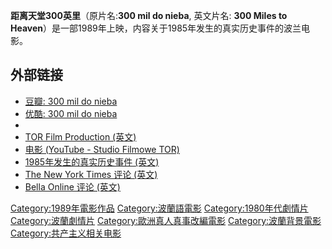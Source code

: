 {{noteTA
|T=zh-hans:距离天堂300英里 (电影);
|G1=Show
|1=zh-hans:距离天堂300英里}}
{{Infobox film
| name           = 距离天堂300英里
| original_name = 300 mil do nieba
| image          = 
| image_size     =
| caption        =
| director       = [[Maciej_Dejczer|Maciej Dejczer]]
| producer       = Studio Filmowe TOR (英文: TOR Film Production)
| writer         = 
| narrator       = 
| starring       = [[雅德维加·扬科夫斯卡-切斯拉克|雅德维加·扬科夫斯卡-切斯拉克]](Jadwiga Jankowska-Cieślak)<br />[[Andrzej_Mellin|Andrzej Mellin]]<br />[[胡契克·卡勒塔|胡契克·卡勒塔]](Wojciech Klata)<br />[[Rafał_Zimowski|Rafał Zimowski]]<br />[[Kama_Kowalewska|Kama Kowalewska]]
| music          = [[Michał_Lorenc|Michał Lorenc]]
| cinematography = [[Krzysztof_Ptak|Krzysztof Ptak]]
| editing        = 
| distributor    = 
| released       = 1989
| runtime        = 90分钟
| country        = {{flagicon|Poland}}
| language       = [[波兰语|波兰语]]
| budget         = 
| cn_name        = 距离天堂300英里
| tw_name        = 
| hk_name        = 
}}
'''距离天堂300英里'''（原片名:'''300 mil do nieba''', 英文片名: '''300 Miles to Heaven'''）是一部1989年上映，内容关于1985年发生的真实历史事件的波兰电影。

== 外部链接 ==
* [http://movie.douban.com/subject/3120833/ 豆瓣: 300 mil do nieba]{{Wayback|url=http://movie.douban.com/subject/3120833/ |date=20120731031251 }}
* [http://www.youku.com/show_page/id_ze894e842bcd111e0bf93.html 优酷: 300 mil do nieba]{{Wayback|url=http://www.youku.com/show_page/id_ze894e842bcd111e0bf93.html |date=20150610202553 }}
* {{imdb title|id=0096740|title=300 mil do nieba}}
* [http://www.tor.com.pl/film,50447 TOR Film Production (英文)]{{Wayback|url=http://www.tor.com.pl/film,50447 |date=20150610210552 }}
* [http://www.youtube.com/watch?v=I8o-rxDZpn8 电影 (YouTube - Studio Filmowe TOR)]{{Wayback|url=http://www.youtube.com/watch?v=I8o-rxDZpn8 |date=20131205231852 }}
* [https://en.wikipedia.org/wiki/Zieli%C5%84ski_brothers_escape 1985年发生的真实历史事件 (英文)]{{Wayback|url=https://en.wikipedia.org/wiki/Zieli%C5%84ski_brothers_escape |date=20131104205142 }}
* [http://movies.nytimes.com/movie/141858/300-mil-til-himlen/overview The New York Times 评论 (英文)]{{Wayback|url=http://movies.nytimes.com/movie/141858/300-mil-til-himlen/overview |date=20131008044104 }}
* [http://www.bellaonline.com/articles/art61079.asp Bella Online 评论 (英文)]{{Wayback|url=http://www.bellaonline.com/articles/art61079.asp |date=20150610215141 }}

{{DEFAULTSORT:距离天堂300英里}}
[[Category:1989年電影作品|Category:1989年電影作品]]
[[Category:波蘭語電影|Category:波蘭語電影]]
[[Category:1980年代劇情片|Category:1980年代劇情片]]
[[Category:波蘭劇情片|Category:波蘭劇情片]]
[[Category:歐洲真人真事改編電影|Category:歐洲真人真事改編電影]]
[[Category:波蘭背景電影|Category:波蘭背景電影]]
[[Category:共产主义相关电影|Category:共产主义相关电影]]